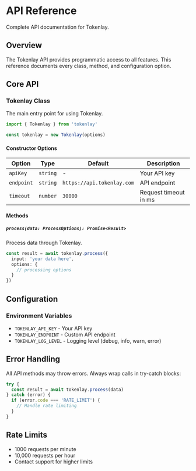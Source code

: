 
<Head>
  <title>API Reference | Tokenlay</title>
</Head>

# API Reference

Complete API documentation for Tokenlay.

## Overview

The Tokenlay API provides programmatic access to all features. This reference documents every class, method, and configuration option.

## Core API

### Tokenlay Class

The main entry point for using Tokenlay.

```typescript
import { Tokenlay } from 'tokenlay'

const tokenlay = new Tokenlay(options)
```

#### Constructor Options

| Option | Type | Default | Description |
|--------|------|---------|-------------|
| `apiKey` | `string` | - | Your API key |
| `endpoint` | `string` | `https://api.tokenlay.com` | API endpoint |
| `timeout` | `number` | `30000` | Request timeout in ms |

#### Methods

##### `process(data: ProcessOptions): Promise<Result>`

Process data through Tokenlay.

```typescript
const result = await tokenlay.process({
  input: 'your data here',
  options: {
    // processing options
  }
})
```

## Configuration

### Environment Variables

- `TOKENLAY_API_KEY` - Your API key
- `TOKENLAY_ENDPOINT` - Custom API endpoint
- `TOKENLAY_LOG_LEVEL` - Logging level (debug, info, warn, error)

## Error Handling

All API methods may throw errors. Always wrap calls in try-catch blocks:

```typescript
try {
  const result = await tokenlay.process(data)
} catch (error) {
  if (error.code === 'RATE_LIMIT') {
    // Handle rate limiting
  }
}
```

## Rate Limits

- 1000 requests per minute
- 10,000 requests per hour
- Contact support for higher limits